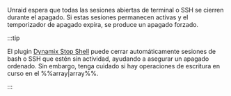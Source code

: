 Unraid espera que todas las sesiones abiertas de terminal o SSH se cierren durante el apagado. Si estas sesiones permanecen activas y el temporizador de apagado expira, se produce un apagado forzado.

:::tip

El plugin [Dynamix Stop Shell](https://unraid.net/community/apps/c/tools-system/p2?srsltid=AfmBOoqBXyDNfHxRDCL7Fv9Gcfz8-8CdHmiJSX16PRZpZLLzgQtw2mVk#:~:text=the%20given%20interval.-,Dynamix%20Stop%20Shell,-Dynamix%20Repository) puede cerrar automáticamente sesiones de bash o SSH que estén sin actividad, ayudando a asegurar un apagado ordenado. Sin embargo, tenga cuidado si hay operaciones de escritura en curso en el %%array|array%%.

:::
